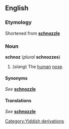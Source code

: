==English==
===Etymology===
Shortened from '''[[schnozzle]]'''

===Noun===
'''schnoz''' (''plural'' '''schnozzes''')

#(''slang'') The [[human]] [[nose]].

====Synonyms====
''See'' '''[[schnozzle]]'''

====Translations====
''See'' '''[[schnozzle]]'''

[[Category:Yiddish derivations]]